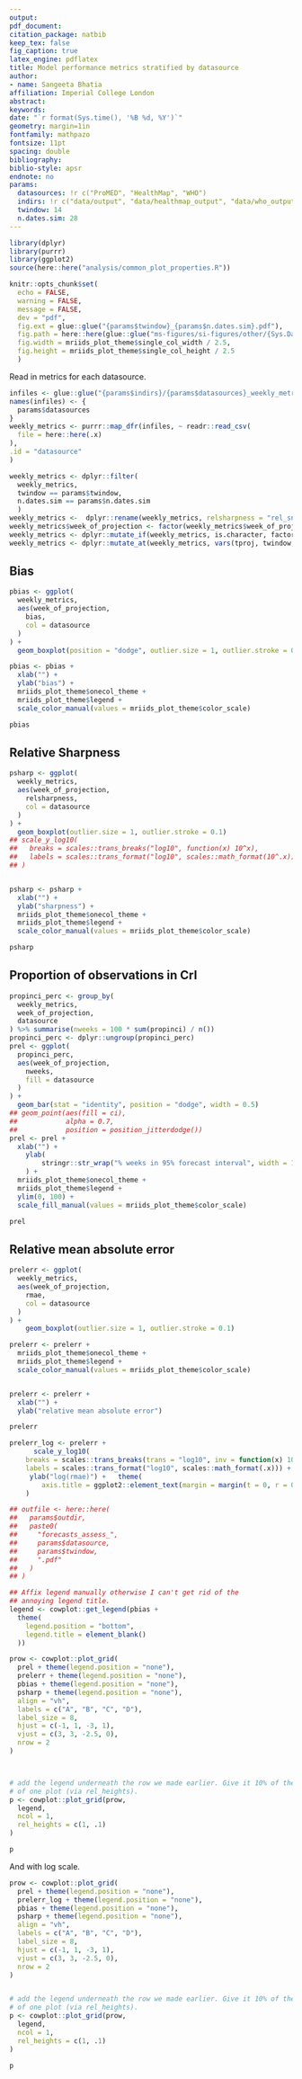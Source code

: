 ```yaml
---
output: 
pdf_document:
citation_package: natbib
keep_tex: false
fig_caption: true
latex_engine: pdflatex
title: Model performance metrics stratified by datasource
author:
- name: Sangeeta Bhatia
affiliation: Imperial College London
abstract: 
keywords: 
date: "`r format(Sys.time(), '%B %d, %Y')`"
geometry: margin=1in
fontfamily: mathpazo
fontsize: 11pt
spacing: double
bibliography: 
biblio-style: apsr
endnote: no
params:
  datasources: !r c("ProMED", "HealthMap", "WHO")
  indirs: !r c("data/output", "data/healthmap_output", "data/who_output")
  twindow: 14
  n.dates.sim: 28
---
```


```r
library(dplyr)
library(purrr)
library(ggplot2)
source(here::here("analysis/common_plot_properties.R"))

knitr::opts_chunk$set(
  echo = FALSE,
  warning = FALSE,
  message = FALSE,
  dev = "pdf",
  fig.ext = glue::glue("{params$twindow}_{params$n.dates.sim}.pdf"),
  fig.path = here::here(glue::glue("ms-figures/si-figures/other/{Sys.Date()}/")),
  fig.width = mriids_plot_theme$single_col_width / 2.5,
  fig.height = mriids_plot_theme$single_col_height / 2.5
  )

```

Read in metrics for each datasource.

```r
infiles <- glue::glue("{params$indirs}/{params$datasources}_weekly_metrics.csv")
names(infiles) <- {
  params$datasources
}
weekly_metrics <- purrr::map_dfr(infiles, ~ readr::read_csv(
  file = here::here(.x)
),
.id = "datasource"
)

weekly_metrics <- dplyr::filter(
  weekly_metrics,
  twindow == params$twindow,
  n.dates.sim == params$n.dates.sim
  )
weekly_metrics <-  dplyr::rename(weekly_metrics, relsharpness = "rel_sness")
weekly_metrics$week_of_projection <- factor(weekly_metrics$week_of_projection)
weekly_metrics <- dplyr::mutate_if(weekly_metrics, is.character, factor)
weekly_metrics <- dplyr::mutate_at(weekly_metrics, vars(tproj, twindow, n.dates.sim), as.integer)
```

## Bias

```r
pbias <- ggplot(
  weekly_metrics,
  aes(week_of_projection,
    bias,
    col = datasource
  )
) +
  geom_boxplot(position = "dodge", outlier.size = 1, outlier.stroke = 0.1)

pbias <- pbias +
  xlab("") +
  ylab("bias") +
  mriids_plot_theme$onecol_theme +
  mriids_plot_theme$legend +
  scale_color_manual(values = mriids_plot_theme$color_scale)

pbias
```

## Relative Sharpness


```r

psharp <- ggplot(
  weekly_metrics,
  aes(week_of_projection,
    relsharpness,
    col = datasource
  )
) +
  geom_boxplot(outlier.size = 1, outlier.stroke = 0.1)
## scale_y_log10(
##   breaks = scales::trans_breaks("log10", function(x) 10^x),
##   labels = scales::trans_format("log10", scales::math_format(10^.x))
## )


psharp <- psharp +
  xlab("") +
  ylab("sharpness") +
  mriids_plot_theme$onecol_theme +
  mriids_plot_theme$legend +
  scale_color_manual(values = mriids_plot_theme$color_scale)

psharp
```

## Proportion of observations in CrI


```r
propinci_perc <- group_by(
  weekly_metrics,
  week_of_projection,
  datasource
) %>% summarise(nweeks = 100 * sum(propinci) / n())
propinci_perc <- dplyr::ungroup(propinci_perc)
prel <- ggplot(
  propinci_perc,
  aes(week_of_projection,
    nweeks,
    fill = datasource
  )
) +
  geom_bar(stat = "identity", position = "dodge", width = 0.5)
## geom_point(aes(fill = ci),
##            alpha = 0.7,
##            position = position_jitterdodge())
prel <- prel +
  xlab("") +
    ylab(
        stringr::str_wrap("% weeks in 95% forecast interval", width = 15)
    ) +
  mriids_plot_theme$onecol_theme +
  mriids_plot_theme$legend +
  ylim(0, 100) +
  scale_fill_manual(values = mriids_plot_theme$color_scale)

prel
```


## Relative mean absolute error


```r
prelerr <- ggplot(
  weekly_metrics,
  aes(week_of_projection,
    rmae,
    col = datasource
  )
) +
    geom_boxplot(outlier.size = 1, outlier.stroke = 0.1) 

prelerr <- prelerr +
  mriids_plot_theme$onecol_theme +
  mriids_plot_theme$legend +
  scale_color_manual(values = mriids_plot_theme$color_scale)


prelerr <- prelerr +
  xlab("") +
  ylab("relative mean absolute error")

prelerr
```

```r
prelerr_log <- prelerr +
      scale_y_log10(
    breaks = scales::trans_breaks(trans = "log10", inv = function(x) 10^x),
    labels = scales::trans_format("log10", scales::math_format(.x))) +
     ylab("log(rmae)") +   theme(
        axis.title = ggplot2::element_text(margin = margin(t = 0, r = 0, b = 0, l = 0), size = 6)
    ) 
```

```r
## outfile <- here::here(
##   params$outdir,
##   paste0(
##     "forecasts_assess_",
##     params$datasource,
##     params$twindow,
##     ".pdf"
##   )
## )

## Affix legend manually otherwise I can't get rid of the
## annoying legend title.
legend <- cowplot::get_legend(pbias +
  theme(
    legend.position = "bottom",
    legend.title = element_blank()
  ))

prow <- cowplot::plot_grid(
  prel + theme(legend.position = "none"),
  prelerr + theme(legend.position = "none"),
  pbias + theme(legend.position = "none"),
  psharp + theme(legend.position = "none"),
  align = "vh",
  labels = c("A", "B", "C", "D"),
  label_size = 8,
  hjust = c(-1, 1, -3, 1),
  vjust = c(3, 3, -2.5, 0),
  nrow = 2
)



# add the legend underneath the row we made earlier. Give it 10% of the height
# of one plot (via rel_heights).
p <- cowplot::plot_grid(prow,
  legend,
  ncol = 1,
  rel_heights = c(1, .1)
) 

p
```

And with log scale.

```r
prow <- cowplot::plot_grid(
  prel + theme(legend.position = "none"),
  prelerr_log + theme(legend.position = "none"),
  pbias + theme(legend.position = "none"),
  psharp + theme(legend.position = "none"),
  align = "vh",
  labels = c("A", "B", "C", "D"),
  label_size = 8,
  hjust = c(-1, 1, -3, 1),
  vjust = c(3, 3, -2.5, 0),
  nrow = 2
)


# add the legend underneath the row we made earlier. Give it 10% of the height
# of one plot (via rel_heights).
p <- cowplot::plot_grid(prow,
  legend,
  ncol = 1,
  rel_heights = c(1, .1)
)

p
```
